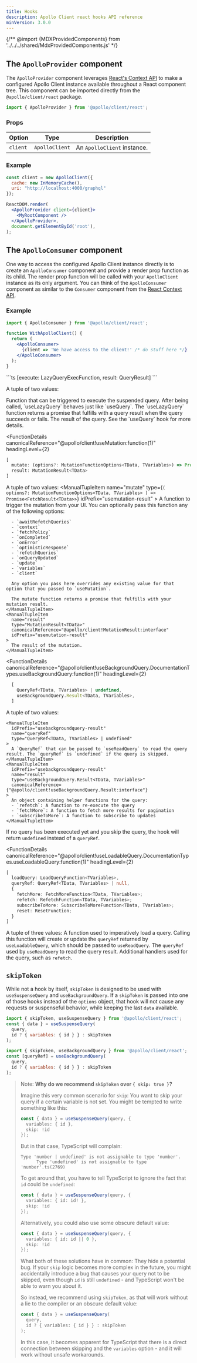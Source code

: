 ```yaml
---
title: Hooks
description: Apollo Client react hooks API reference
minVersion: 3.0.0
---
```


{/** @import {MDXProvidedComponents} from '../../../shared/MdxProvidedComponents.js' */}

## The `ApolloProvider` component

The `ApolloProvider` component leverages [React's Context API](https://react.dev/reference/react/useContext) to make a configured Apollo Client instance available throughout a React component tree. This component can be imported directly from the `@apollo/client/react` package.

```js
import { ApolloProvider } from '@apollo/client/react';
```

### Props

| Option   | Type                       | Description                 |
| -------- | -------------------------- | --------------------------- |
| `client` | `ApolloClient` | An `ApolloClient` instance. |

### Example

```jsx {7-9}
const client = new ApolloClient({
  cache: new InMemoryCache(),
  uri: "http://localhost:4000/graphql"
});

ReactDOM.render(
  <ApolloProvider client={client}>
    <MyRootComponent />
  </ApolloProvider>,
  document.getElementById('root'),
);
```

## The `ApolloConsumer` component

One way to access the configured Apollo Client instance directly is to create an `ApolloConsumer` component and provide a render prop function as its child. The render prop function will be called with your `ApolloClient` instance as its only argument. You can think of the `ApolloConsumer` component as similar to the `Consumer` component from the [React Context API](https://react.dev/reference/react/useContext).

### Example

```jsx
import { ApolloConsumer } from '@apollo/client/react';

function WithApolloClient() {
  return (
    <ApolloConsumer>
      {client => 'We have access to the client!' /* do stuff here */}
    </ApolloConsumer>
  );
}
```

<FunctionDetails canonicalReference="@apollo/client!useQuery.DocumentationTypes.useQuery:function(1)" headingLevel={2} />


<FunctionDetails canonicalReference="@apollo/client!useLazyQuery.DocumentationTypes.useLazyQuery:function(1)" headingLevel={2}>
  ```ts
  [execute: LazyQueryExecFunction<TData, TVariables>, result: QueryResult<TData, TVariables>]
  ```

  A tuple of two values:

  <ManualTuple>
    <ManualTupleItem
      name="execute"
      type="(options?: LazyQueryHookOptions<TVariables>) => Promise<LazyQueryResult<TData, TVariables>>"
    >
      Function that can be triggered to execute the suspended query. After being called, `useLazyQuery` behaves just like `useQuery`. The `useLazyQuery` function returns a promise that fulfills with a query result when the query succeeds or fails.
    </ManualTupleItem>
    <ManualTupleItem
      name="result"
      type="QueryResult<TData, TVariables>"
      canonicalReference="@apollo/client!QueryResult:interface"
    >
      The result of the query. See the `useQuery` hook for more details.
    </ManualTupleItem>
  </ManualTuple>
</FunctionDetails>

<FunctionDetails
  canonicalReference="@apollo/client!useMutation:function(1)"
  headingLevel={2}
>
  ```ts
  [
    mutate: (options?: MutationFunctionOptions<TData, TVariables>) => Promise<FetchResult<TData>>,
    result: MutationResult<TData>
  ]
  ```
  A tuple of two values:
  <ManualTuple>
    <ManualTupleItem
      name="mutate"
      type={`(
        options?: MutationFunctionOptions<TData, TVariables>
      ) => Promise<FetchResult<TData>>`}
      idPrefix="usemutation-result"
    >
      A function to trigger the mutation from your UI. You can optionally pass this function any of the following options:

      - `awaitRefetchQueries`
      - `context`
      - `fetchPolicy`
      - `onCompleted`
      - `onError`
      - `optimisticResponse`
      - `refetchQueries`
      - `onQueryUpdated`
      - `update`
      - `variables`
      - `client`

      Any option you pass here overrides any existing value for that option that you passed to `useMutation`.

      The mutate function returns a promise that fulfills with your mutation result.
    </ManualTupleItem>
    <ManualTupleItem
      name="result"
      type="MutationResult<TData>"
      canonicalReference="@apollo/client!MutationResult:interface"
      idPrefix="usemutation-result"
    >
      The result of the mutation.
    </ManualTupleItem>
  </ManualTuple>
</FunctionDetails>

<FunctionDetails canonicalReference="@apollo/client!useSubscription:function(1)" headingLevel={2} />

<FunctionDetails canonicalReference="@apollo/client!useApolloClient:function(1)" headingLevel={2} />

<FunctionDetails canonicalReference="@apollo/client!useReactiveVar:function(1)" headingLevel={2} />

<FunctionDetails
  canonicalReference="@apollo/client!useFragment.DocumentationTypes.useFragment:function(1)" headingLevel={2} />



<FunctionDetails
  canonicalReference="@apollo/client!useSuspenseQuery.DocumentationTypes.useSuspenseQuery:function(1)"
  headingLevel={2}
/>

<FunctionDetails
  canonicalReference="@apollo/client!useBackgroundQuery.DocumentationTypes.useBackgroundQuery:function(1)"
  headingLevel={2}

>
  ```ts
    [
      QueryRef<TData, TVariables> | undefined,
      useBackgroundQuery.Result<TData, TVariables>,
    ]
  ```

  A tuple of two values:
  <ManualTuple>

    <ManualTupleItem
      idPrefix="usebackgroundquery-result"
      name="queryRef"
      type="QueryRef<TData, TVariables> | undefined"
    >
      A `QueryRef` that can be passed to `useReadQuery` to read the query result. The `queryRef` is `undefined` if the query is skipped.
    </ManualTupleItem>
    <ManualTupleItem
      idPrefix="usebackgroundquery-result"
      name="result"
      type="useBackgroundQuery.Result<TData, TVariables>"
      canonicalReference={"@apollo/client!useBackgroundQuery.Result:interface"}
    >
      An object containing helper functions for the query:
      - `refetch`: A function to re-execute the query
      - `fetchMore`: A function to fetch more results for pagination
      - `subscribeToMore`: A function to subscribe to updates
    </ManualTupleItem>
  </ManualTuple>
</FunctionDetails>



If no query has been executed yet and you skip the query, the hook will return `undefined` instead of a `queryRef`.

<FunctionDetails
  canonicalReference="@apollo/client!useReadQuery.DocumentationTypes.useReadQuery:function(1)"
  headingLevel={2}
/>

<FunctionDetails
  canonicalReference="@apollo/client!useLoadableQuery.DocumentationTypes.useLoadableQuery:function(1)"
  headingLevel={2}
>
  ```ts
  [
    loadQuery: LoadQueryFunction<TVariables>,
    queryRef: QueryRef<TData, TVariables> | null,
    {
      fetchMore: FetchMoreFunction<TData, TVariables>;
      refetch: RefetchFunction<TData, TVariables>;
      subscribeToMore: SubscribeToMoreFunction<TData, TVariables>;
      reset: ResetFunction;
    }
  ]
  ```

  A tuple of three values:
  <ManualTuple>
    <ManualTupleItem
      idPrefix="useloadablequery-result"
      name="loadQuery"
      type="LoadQueryFunction<TVariables>"
    >
      A function used to imperatively load a query. Calling this function will create or update the `queryRef` returned by `useLoadableQuery`, which should be passed to `useReadQuery`.
    </ManualTupleItem>
    <ManualTupleItem
      idPrefix="useloadablequery-result"
      name="queryRef"
      type="QueryRef<TData, TVariables> | null"
    >
      The `queryRef` used by `useReadQuery` to read the query result.
    </ManualTupleItem>
    <ManualTupleItem
      idPrefix="useloadablequery-result"
      name="handlers"
      type="{ fetchMore: FetchMoreFunction<TData, TVariables>; refetch: RefetchFunction<TData, TVariables>; subscribeToMore: SubscribeToMoreFunction<TData, TVariables>; reset: ResetFunction; }"
    >
      Additional handlers used for the query, such as `refetch`.
    </ManualTupleItem>
  </ManualTuple>
</FunctionDetails>

<FunctionDetails canonicalReference="@apollo/client!useQueryRefHandlers:function(1)" headingLevel={2} />

<MinVersion version="3.8.0">

## `skipToken`

</MinVersion>

While not a hook by itself, `skipToken` is designed to be used with `useSuspenseQuery` and `useBackgroundQuery`.
If a `skipToken` is passed into one of those hooks instead of the `options` object, that hook will not cause any requests or suspenseful behavior, while keeping the last `data` available.

```js title="Recommended usage of skipToken with useSuspenseQuery"
import { skipToken, useSuspenseQuery } from '@apollo/client/react';
const { data } = useSuspenseQuery(
  query,
  id ? { variables: { id } } : skipToken
);
```


```js title="Recommended usage of skipToken with useBackgroundQuery"
import { skipToken, useBackgroundQuery } from '@apollo/client/react';
const [queryRef] = useBackgroundQuery(
  query,
  id ? { variables: { id } } : skipToken
);
```

<blockquote>

Note: **Why do we recommend `skipToken` over `{ skip: true }`?**

Imagine this very common scenario for `skip`: You want to skip your query if a certain variable is not set. You might be tempted to write something like this:

```ts
const { data } = useSuspenseQuery(query, {
  variables: { id },
  skip: !id
});
```
But in that case, TypeScript will complain:
```
Type 'number | undefined' is not assignable to type 'number'.
      Type 'undefined' is not assignable to type 'number'.ts(2769)
```

To get around that, you have to tell TypeScript to ignore the fact that `id` could be `undefined`:
```ts
const { data } = useSuspenseQuery(query, {
  variables: { id: id! },
  skip: !id
});
```
Alternatively, you could also use some obscure default value:
```ts
const { data } = useSuspenseQuery(query, {
  variables: { id: id || 0 },
  skip: !id
});
```

What both of these solutions have in common: They hide a potential bug. If your `skip` logic becomes more complex in the future, you might accidentally introduce a bug that causes your query not to be skipped, even though `id` is still `undefined` - and TypeScript won't be able to warn you about it.

So instead, we recommend using `skipToken`, as that will work without a lie to the compiler or an obscure default value:

```ts
const { data } = useSuspenseQuery(
  query,
  id ? { variables: { id } } : skipToken
);
```
In this case, it becomes apparent for TypeScript that there is a direct connection between skipping and the `variables` option - and it will work without unsafe workarounds.

</blockquote>
